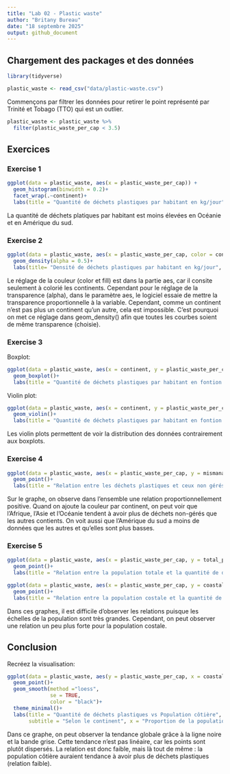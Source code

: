 ```yaml
---
title: "Lab 02 - Plastic waste"
author: "Britany Bureau"
date: "18 septembre 2025"
output: github_document
---
```


## Chargement des packages et des données

```r
library(tidyverse) 
```

```r
plastic_waste <- read_csv("data/plastic-waste.csv")

```

Commençons par filtrer les données pour retirer le point représenté par Trinité et Tobago (TTO) qui est un outlier.

```r
plastic_waste <- plastic_waste %>%
  filter(plastic_waste_per_cap < 3.5)
```


## Exercices

### Exercise 1

```r
ggplot(data = plastic_waste, aes(x = plastic_waste_per_cap)) +
  geom_histogram(binwidth = 0.2)+
  facet_wrap(.~continent)+
  labs(title = "Quantité de déchets plastiques par habitant en kg/jour", subtitle = "Selon le continent", x = "Quantité de déchets plastiques par habitant en kg/jour", y = "Nombre")
```

La quantité de déchets platiques par habitant est moins élevées en Océanie et en Amérique du sud. 

### Exercise 2

```r
ggplot(data = plastic_waste, aes(x = plastic_waste_per_cap, color = continent, fill = continent)) +
  geom_density(alpha = 0.5)+
  labs(title= "Densité de déchets plastiques par habitant en kg/jour", subtitle = "Selon le continent", x = "Quantité de déchets plastiques par habitant en kg/jour", y = "Densité", color = "Continent", fill = "Continent")
```

Le réglage de la couleur (color et fill) est dans la partie aes, car il consite seulement à colorié les continents. Cependant pour le réglage de la transparence (alpha), dans le paramètre aes, le logiciel essaie de mettre la transparence proportionnelle à la variable. Cependant, comme un continent n'est pas plus un continent qu'un autre, cela est impossible. C'est pourquoi on met ce réglage dans geom_density() afin que toutes les courbes soient de même transparence (choisie).  

### Exercise 3

Boxplot:

```r
ggplot(data = plastic_waste, aes(x = continent, y = plastic_waste_per_cap))+
  geom_boxplot()+
  labs(title = "Quantité de déchets plastiques par habitant en fontion du continent", x = "Continent", y = "Quantité de déchets plastiques par habitant en kg/jour" )
```

Violin plot:

```r
ggplot(data = plastic_waste, aes(x = continent, y = plastic_waste_per_cap))+
  geom_violin()+
  labs(title = "Quantité de déchets plastiques par habitant en fontion du continent", x = "Continent", y = "Quantité de déchets plastiques par habitant en kg/jour" )
```

Les violin plots permettent de voir la distribution des données contrairement aux boxplots. 

### Exercise 4


```r
ggplot(data = plastic_waste, aes(x = plastic_waste_per_cap, y = mismanaged_plastic_waste_per_cap, color = continent)) +
  geom_point()+
  labs(title = "Relation entre les déchets plastiques et ceux non gérés ", subtitle = "Selon le continent", x = "Quantité de déchets plastiques par habitant en kg/jour ", y = "Quantité de déchets plastiques non gérés", color = "Continent")
```

Sur le graphe, on observe dans l'ensemble une relation proportionnellement positive. Quand on ajoute la couleur par continent, on peut voir que l'Afrique, l'Asie et l'Océanie tendent à avoir plus de déchets non-gérés que les autres contients. On voit aussi que l'Amérique du sud a moins de données que les autres et qu'elles sont plus basses. 

### Exercise 5


```r
ggplot(data = plastic_waste, aes(x = plastic_waste_per_cap, y = total_pop))+
  geom_point()+
  labs(title = "Relation entre la population totale et la quantité de déchets plastiques", x = "Quantité de déchets plastiques par habitant en kg/jour", y = "Population totale")
```

```r
ggplot(data = plastic_waste, aes(x = plastic_waste_per_cap, y = coastal_pop))+
  geom_point()+
  labs(title = "Relation entre la population costale et la quantité de déchets plastiques", x = "Quantité de déchets plastiques par habitant en kg/jour", y = "Population costale")
```

Dans ces graphes, il est difficile d'observer les relations puisque les échelles de la population sont très grandes. Cependant, on peut observer une relation un peu plus forte pour la population costale. 

## Conclusion

Recréez la visualisation:

```r
ggplot(data = plastic_waste, aes(y = plastic_waste_per_cap, x = coastal_pop/total_pop, color = continent))+
  geom_point()+
  geom_smooth(method ="loess",
              se = TRUE,
              color = "black")+
  theme_minimal()+
  labs(title = "Quantité de déchets plastiques vs Population côtière",
       subtitle = "Selon le continent", x = "Proportion de la population côtière (Coastal/total population)", y = "Nombre de déchets platiques par habitant", color = "Continent")
```

Dans ce graphe, on peut observer la tendance globale grâce à la ligne noire et la bande grise. Cette tendance n'est pas linéaire, car les points sont plutôt dispersés. La relation est donc faible, mais là tout de même : la population côtière auraient tendance à avoir plus de déchets plastiques (relation faible). 
